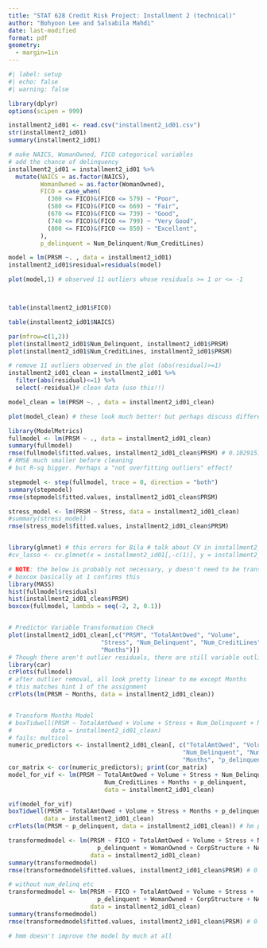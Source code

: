```yaml
---
title: "STAT 628 Credit Risk Project: Installment 2 (technical)"
author: "Bohyoon Lee and Salsabila Mahdi"
date: last-modified
format: pdf
geometry:
  - margin=1in
---
```


```r
#| label: setup
#| echo: false
#| warning: false

library(dplyr)
options(scipen = 999)
```

```r
installment2_id01 <- read.csv("installment2_id01.csv")
str(installment2_id01)
summary(installment2_id01)

# make NAICS, WomanOwned, FICO categorical variables
# add the chance of delinquency
installment2_id01 = installment2_id01 %>%
  mutate(NAICS = as.factor(NAICS),
         WomanOwned = as.factor(WomanOwned),
         FICO = case_when(
           (300 <= FICO)&(FICO <= 579) ~ "Poor",
           (580 <= FICO)&(FICO <= 669) ~ "Fair",
           (670 <= FICO)&(FICO <= 739) ~ "Good",
           (740 <= FICO)&(FICO <= 799) ~ "Very Good",
           (800 <= FICO)&(FICO <= 850) ~ "Excellent",
         ),
         p_delinquent = Num_Delinquent/Num_CreditLines)

model = lm(PRSM ~. , data = installment2_id01)
installment2_id01$residual=residuals(model)

plot(model,1) # observed 11 outliers whose residuals >= 1 or <= -1



table(installment2_id01$FICO)

table(installment2_id01$NAICS)

par(mfrow=c(1,2))
plot(installment2_id01$Num_Delinquent, installment2_id01$PRSM)
plot(installment2_id01$Num_CreditLines, installment2_id01$PRSM)

```


```r
# remove 11 outliers observed in the plot (abs(residual)>=1)
installment2_id01_clean = installment2_id01 %>% 
  filter(abs(residual)<=1) %>% 
  select(-residual)# clean data (use this!!)

model_clean = lm(PRSM ~. , data = installment2_id01_clean) 

plot(model_clean) # these look much better! but perhaps discuss different outlier removal techniques

```

```r
library(ModelMetrics)
fullmodel <- lm(PRSM ~ ., data = installment2_id01_clean)
summary(fullmodel)
rmse(fullmodel$fitted.values, installment2_id01_clean$PRSM) # 0.1029151
# RMSE much smaller before cleaning
# but R-sq bigger. Perhaps a "not overfitting outliers" effect?

stepmodel <- step(fullmodel, trace = 0, direction = "both")
summary(stepmodel)
rmse(stepmodel$fitted.values, installment2_id01_clean$PRSM)

stress_model <- lm(PRSM ~ Stress, data = installment2_id01_clean)
#summary(stress_model)
rmse(stress_model$fitted.values, installment2_id01_clean$PRSM)


library(glmnet) # this errors for Bila # talk about CV in installment2_Bohyoon, which lowest RMSE?
#cv_lasso <- cv.glmnet(x = installment2_id01[,-c(1)], y = installment2_id01[,c(1)], alpha = 1, nfolds = 10)
```

```r
# NOTE: the below is probably not necessary, y doesn't need to be transformed
# boxcox basically at 1 confirms this
library(MASS)
hist(fullmodel$residuals)
hist(installment2_id01_clean$PRSM)
boxcox(fullmodel, lambda = seq(-2, 2, 0.1))


# Predictor Variable Transformation Check
plot(installment2_id01_clean[,c("PRSM", "TotalAmtOwed", "Volume",
                          "Stress", "Num_Delinquent", "Num_CreditLines",
                          "Months")])
# Though there aren't outlier residuals, there are still variable outliers.
library(car)
crPlots(fullmodel) 
# after outlier removal, all look pretty linear to me except Months
# this matches hint 1 of the assignment
crPlots(lm(PRSM ~ Months, data = installment2_id01_clean))


# Transform Months Model
# boxTidwell(PRSM ~ TotalAmtOwed + Volume + Stress + Num_Delinquent + Num_CreditLines + Months + p_delinquent,
#           data = installment2_id01_clean)
# fails: multicol
numeric_predictors <- installment2_id01_clean[, c("TotalAmtOwed", "Volume", "Stress", 
                                                 "Num_Delinquent", "Num_CreditLines", 
                                                 "Months", "p_delinquent")]
cor_matrix <- cor(numeric_predictors); print(cor_matrix)
model_for_vif <- lm(PRSM ~ TotalAmtOwed + Volume + Stress + Num_Delinquent + 
                           Num_CreditLines + Months + p_delinquent, 
                           data = installment2_id01_clean)

vif(model_for_vif)
boxTidwell(PRSM ~ TotalAmtOwed + Volume + Stress + Months + p_delinquent,
          data = installment2_id01_clean)
crPlots(lm(PRSM ~ p_delinquent, data = installment2_id01_clean)) # hm p_delinquent alone doesn't look great

transformedmodel <- lm(PRSM ~ FICO + TotalAmtOwed + Volume + Stress + Num_Delinquent + Num_CreditLines +
                         p_delinquent + WomanOwned + CorpStructure + NAICS + 1/Months,
                       data = installment2_id01_clean)
summary(transformedmodel)
rmse(transformedmodel$fitted.values, installment2_id01_clean$PRSM) # 0.1035794

# without num_delinq etc
transformedmodel <- lm(PRSM ~ FICO + TotalAmtOwed + Volume + Stress +
                         p_delinquent + WomanOwned + CorpStructure + NAICS + 1/Months,
                       data = installment2_id01_clean)
summary(transformedmodel)
rmse(transformedmodel$fitted.values, installment2_id01_clean$PRSM) # 0.1036424

# hmm doesn't improve the model by much at all

```

